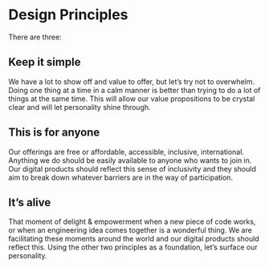 
<Meta title="Design Principles" />

# Design Principles

There are three:

## Keep it simple

We have a lot to show off and value to offer, but let’s try not to overwhelm. Doing one thing at a time in a calm manner is better than trying to do a lot of things at the same time. This will allow our value propositions to be crystal clear and will let personality shine through.

## This is for anyone

Our offerings are free or affordable, accessible, inclusive, international. Anything we do should be easily available to anyone who wants to join in. Our digital products should reflect this sense of inclusivity and they should aim to break down whatever barriers are in the way of participation.

## It’s alive

That moment of delight & empowerment when a new piece of code works, or when an engineering idea comes together is a wonderful thing. We are facilitating these moments around the world and our digital products should reflect this. Using the other two principles as a foundation, let’s surface our personality.
